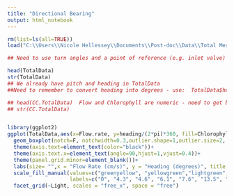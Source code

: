 ```yaml
---
title: "Directional Bearing"
output: html_notebook
---
```



```r

rm(list=ls(all=TRUE))
load("C:\\Users\\Nicole Hellessey\\Documents\\Post-doc\\Data\\Total Merged Data File (Dec 14 2021).Rdata")

## Need to use turn angles and a point of reference (e.g. inlet valve) to determine directional bearing

head(TotalData)
str(TotalData)
## We already have pitch and heading in TotalData
##Need to remember to convert heading into degrees - use:  TotalData$heading/(2*pi)*360

## head(CC.TotalData)  Flow and Chlorophyll are numeric - need to get back to factors with correct numbers
## str(CC.TotalData)


library(ggplot2)
ggplot(TotalData,aes(x=Flow.rate, y=heading/(2*pi)*360, fill=Chlorophyll))+
  geom_boxplot(notch=F, notchwidth=0.3,outlier.shape=1,outlier.size=2, coef=1.5)+
  theme(axis.text=element_text(color="black"))+
  theme(axis.text.x=element_text(angle=90,hjust=1,vjust=0.4))+
  theme(panel.grid.minor=element_blank())+
  labs(size= "",x = "Flow Rate (cm/s)", y = "Heading (degrees)", title = "Light") +
  scale_fill_manual(values=c("greenyellow", "yellowgreen","lightgreen", "green", "green3", "green4", "darkgreen"),name = "Chlorophyll (mg/L)",
                    labels=c("0", "4.3", "4.6", "6.1", "7.6", "13.5", "19"))+
  facet_grid(~Light, scales = "free_x", space = "free")
```

